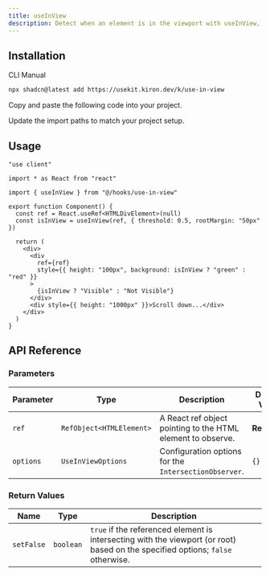 ```yaml
---
title: useInView
description: Detect when an element is in the viewport with useInView, providing options for threshold and root margin.
---
```


<ComponentPreview name="use-in-view-demo" />

## Installation

<CodeTabs>

<TabsList>
  <TabsTrigger value="cli">CLI</TabsTrigger>
  <TabsTrigger value="manual">Manual</TabsTrigger>
</TabsList>

<TabsContent value="cli">

```bash
npx shadcn@latest add https://usekit.kiron.dev/k/use-in-view
```

</TabsContent>

<TabsContent value="manual">

<Steps>

<Step>Copy and paste the following code into your project.</Step>

<ComponentSource name="use-in-view" />

<Step>Update the import paths to match your project setup.</Step>

</Steps>

</TabsContent>

</CodeTabs>

## Usage

```tsx {5, 9}
"use client"

import * as React from "react"

import { useInView } from "@/hooks/use-in-view"

export function Component() {
  const ref = React.useRef<HTMLDivElement>(null)
  const isInView = useInView(ref, { threshold: 0.5, rootMargin: "50px" })

  return (
    <div>
      <div
        ref={ref}
        style={{ height: "100px", background: isInView ? "green" : "red" }}
      >
        {isInView ? "Visible" : "Not Visible"}
      </div>
      <div style={{ height: "1000px" }}>Scroll down...</div>
    </div>
  )
}
```

## API Reference

### Parameters

| Parameter | Type                     | Description                                                 | Default Value |
| --------- | ------------------------ | ----------------------------------------------------------- | ------------- |
| `ref`     | `RefObject<HTMLElement>` | A React ref object pointing to the HTML element to observe. | **Required**  |
| `options` | `UseInViewOptions`       | Configuration options for the `IntersectionObserver`.       | `{}`          |

### Return Values

| Name       | Type      | Description                                                                                                                     |
| ---------- | --------- | ------------------------------------------------------------------------------------------------------------------------------- |
| `setFalse` | `boolean` | `true` if the referenced element is intersecting with the viewport (or root) based on the specified options; `false` otherwise. |
